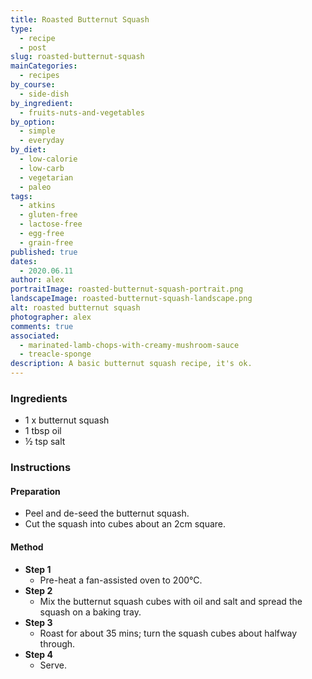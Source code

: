 ```yaml
---
title: Roasted Butternut Squash
type:
  - recipe
  - post
slug: roasted-butternut-squash
mainCategories:
  - recipes
by_course:
  - side-dish
by_ingredient:
  - fruits-nuts-and-vegetables
by_option:
  - simple
  - everyday
by_diet:
  - low-calorie
  - low-carb
  - vegetarian
  - paleo
tags:
  - atkins
  - gluten-free
  - lactose-free
  - egg-free
  - grain-free
published: true
dates:
  - 2020.06.11
author: alex
portraitImage: roasted-butternut-squash-portrait.png
landscapeImage: roasted-butternut-squash-landscape.png
alt: roasted butternut squash
photographer: alex
comments: true
associated:
  - marinated-lamb-chops-with-creamy-mushroom-sauce
  - treacle-sponge
description: A basic butternut squash recipe, it's ok.
---
```


<Ingredients>

### Ingredients

- 1 x butternut squash
- 1 tbsp oil
- ½ tsp salt

</Ingredients>

<Instructions>

### Instructions

#### Preparation

- Peel and de-seed the butternut squash.
- Cut the squash into cubes about an 2cm square.

#### Method

- **Step 1**
  - Pre-heat a fan-assisted oven to 200°C.
- **Step 2**
  - Mix the butternut squash cubes with oil and salt and spread the squash on a baking tray.
- **Step 3**
  - Roast for about 35 mins; turn the squash cubes about halfway through.
- **Step 4**
  - Serve.

</Instructions>
